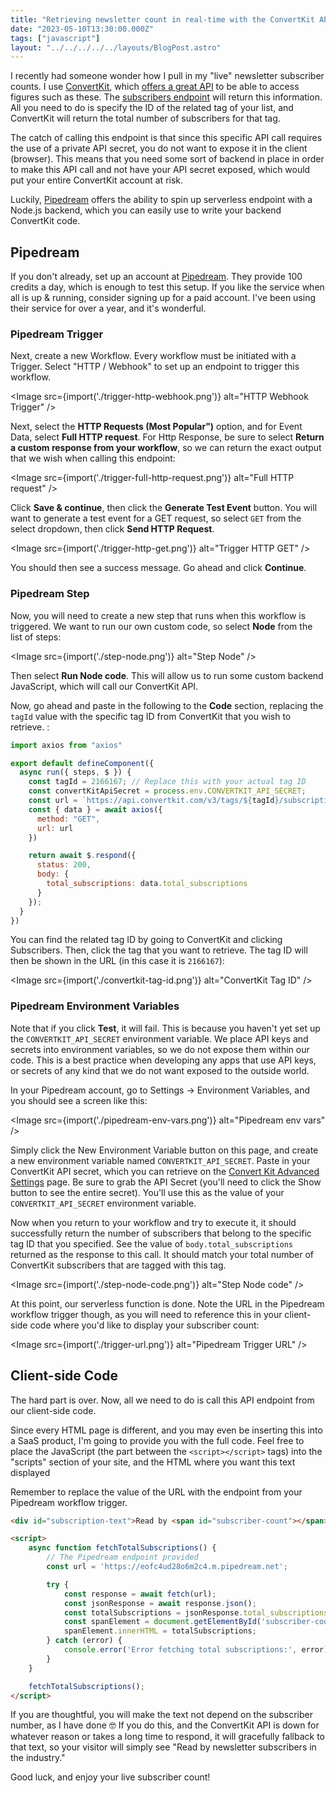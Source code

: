 ```yaml
---
title: "Retrieving newsletter count in real-time with the ConvertKit API"
date: "2023-05-10T13:30:00.000Z"
tags: ["javascript"]
layout: "../../../../../layouts/BlogPost.astro"
---
```



I recently had someone wonder how I pull in my "live" newsletter subscriber counts. I use [ConvertKit](https://convertkit.com?lmref=H-B-iA), which [offers a great API](https://developers.convertkit.com/) to be able to access figures such as these. The [subscribers endpoint](https://developers.convertkit.com/#subscribers) will return this information. All you need to do is specify the ID of the related tag of your list, and ConvertKit will return the total number of subscribers for that tag.

The catch of calling this endpoint is that since this specific API call requires the use of a private API secret, you do not want to expose it in the client (browser). This means that you need some sort of backend in place in order to make this API call and not have your API secret exposed, which would put your entire ConvertKit account at risk.

Luckily, [Pipedream](https://pipedream.com/) offers the ability to spin up serverless endpoint with a Node.js backend, which you can easily use to write your backend ConvertKit code.

## Pipedream

If you don't already, set up an account at [Pipedream](https://pipedream.com/). They provide 100 credits a day, which is enough to test this setup. If you like the service when all is up & running, consider signing up for a paid account. I've been using their service for over a year, and it's wonderful.

### Pipedream Trigger

Next, create a new Workflow. Every workflow must be initiated with a Trigger. Select "HTTP / Webhook" to set up an endpoint to trigger this workflow.

<Image src={import('./trigger-http-webhook.png')} alt="HTTP Webhook Trigger" />

Next, select the **HTTP Requests (Most Popular")** option, and for Event Data, select **Full HTTP request**. For Http Response, be sure to select **Return a custom response from your workflow**, so we can return the exact output that we wish when calling this endpoint:

<Image src={import('./trigger-full-http-request.png')} alt="Full HTTP request" />

Click **Save & continue**, then click the **Generate Test Event** button. You will want to generate a test event for a GET request, so select `GET` from the select dropdown, then click **Send HTTP Request**.

<Image src={import('./trigger-http-get.png')} alt="Trigger HTTP GET" />

You should then see a success message. Go ahead and click **Continue**.

### Pipedream Step

Now, you will need to create a new step that runs when this workflow is triggered. We want to run our own custom code, so select **Node** from the list of steps:

<Image src={import('./step-node.png')} alt="Step Node" />

Then select **Run Node code**. This will allow us to run some custom backend JavaScript, which will call our ConvertKit API.

Now, go ahead and paste in the following to the **Code** section, replacing the `tagId` value with the specific tag ID from ConvertKit that you wish to retrieve. :

```js
import axios from "axios"

export default defineComponent({
  async run({ steps, $ }) {
    const tagId = 2166167; // Replace this with your actual tag ID
    const convertKitApiSecret = process.env.CONVERTKIT_API_SECRET;
    const url = `https://api.convertkit.com/v3/tags/${tagId}/subscriptions?api_secret=${convertKitApiSecret}&subscriber_state=active`;
    const { data } = await axios({
      method: "GET",
      url: url
    })

    return await $.respond({
      status: 200,
      body: {
        total_subscriptions: data.total_subscriptions
      }
    });
  }
})
```

You can find the related tag ID by going to ConvertKit and clicking Subscribers. Then, click the tag that you want to retrieve. The tag ID will then be shown in the URL (in this case it is `2166167`):

<Image src={import('./convertkit-tag-id.png')} alt="ConvertKit Tag ID" />

### Pipedream Environment Variables

Note that if you click **Test**, it will fail. This is because you haven't yet set up the `CONVERTKIT_API_SECRET` environment variable. We place API keys and secrets into environment variables, so we do not expose them within our code. This is a best practice when developing any apps that use API keys, or secrets of any kind that we do not want exposed to the outside world.

In your Pipedream account, go to Settings -> Environment Variables, and you should see a screen like this:

<Image src={import('./pipedream-env-vars.png')} alt="Pipedream env vars" />

Simply click the New Environment Variable button on this page, and create a new environment variable named `CONVERTKIT_API_SECRET`. Paste in your ConvertKit API secret, which you can retrieve on the [Convert Kit Advanced Settings](https://app.convertkit.com/account_settings/advanced_settings) page. Be sure to grab the API Secret (you'll need to click the Show button to see the entire secret). You'll use this as the value of your `CONVERTKIT_API_SECRET` environment variable.

Now when you return to your workflow and try to execute it, it should successfully return the number of subscribers that belong to the specific tag ID that you specified. See the value of `body.total_subscriptions` returned as the response to this call. It should match your total number of ConvertKit subscribers that are tagged with this tag.

<Image src={import('./step-node-code.png')} alt="Step Node code" />

At this point, our serverless function is done. Note the URL in the Pipedream workflow trigger though, as you will need to reference this in your client-side code where you'd like to display your subscriber count:

<Image src={import('./trigger-url.png')} alt="Pipedream Trigger URL" />

## Client-side Code

The hard part is over. Now, all we need to do is call this API endpoint from our client-side code.

Since every HTML page is different, and you may even be inserting this into a SaaS product, I'm going to provide you with the full code. Feel free to place the JavaScript (the part between the `<script></script>` tags) into the "scripts" section of your site, and the HTML where you want this text displayed

Remember to replace the value of the URL with the endpoint from your Pipedream workflow trigger.

```html
<div id="subscription-text">Read by <span id="subscriber-count"></span> newsletter subscribers in the industry.</div>

<script>
    async function fetchTotalSubscriptions() {
        // The Pipedream endpoint provided
        const url = 'https://eofc4ud28o6m2c4.m.pipedream.net';

        try {
            const response = await fetch(url);
            const jsonResponse = await response.json();
            const totalSubscriptions = jsonResponse.total_subscriptions;
            const spanElement = document.getElementById('subscriber-count');
            spanElement.innerHTML = totalSubscriptions;
        } catch (error) {
            console.error('Error fetching total subscriptions:', error);
        }
    }

    fetchTotalSubscriptions();
</script>
```

If you are thoughtful, you will make the text not depend on the subscriber number, as I have done 🤓 If you do this, and the ConvertKit API is down for whatever reason or takes a long time to respond, it will gracefully fallback to that text, so your visitor will simply see "Read by newsletter subscribers in the industry."

Good luck, and enjoy your live subscriber count!
